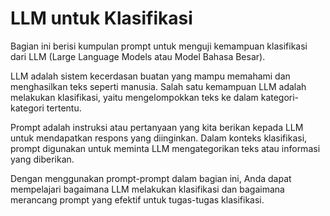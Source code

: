 
# LLM untuk Klasifikasi


Bagian ini berisi kumpulan prompt untuk menguji kemampuan klasifikasi dari LLM (Large Language Models atau Model Bahasa Besar).

LLM adalah sistem kecerdasan buatan yang mampu memahami dan menghasilkan teks seperti manusia. Salah satu kemampuan LLM adalah melakukan klasifikasi, yaitu mengelompokkan teks ke dalam kategori-kategori tertentu.

Prompt adalah instruksi atau pertanyaan yang kita berikan kepada LLM untuk mendapatkan respons yang diinginkan. Dalam konteks klasifikasi, prompt digunakan untuk meminta LLM mengategorikan teks atau informasi yang diberikan.

Dengan menggunakan prompt-prompt dalam bagian ini, Anda dapat mempelajari bagaimana LLM melakukan klasifikasi dan bagaimana merancang prompt yang efektif untuk tugas-tugas klasifikasi.

<ContentFileNames section="prompts/classification" lang="en"/>
